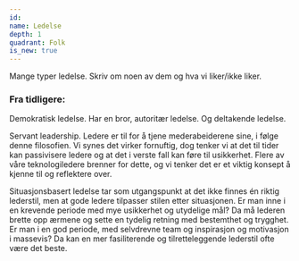 ```yaml
---
id:
name: Ledelse
depth: 1
quadrant: Folk
is_new: true
---
```


Mange typer ledelse. Skriv om noen av dem og hva vi liker/ikke liker.

### Fra tidligere:

Demokratisk ledelse. Har en bror, autoritær ledelse. Og deltakende ledelse.

Servant leadership. Ledere er til for å tjene mederabeiderene sine, i følge denne filosofien.
Vi synes det virker fornuftig, dog tenker vi at det til tider kan passivisere ledere og at det i verste fall kan føre til usikkerhet.
Flere av våre teknologiledere brenner for dette, og vi tenker det er et viktig konsept å kjenne til og reflektere over.

Situasjonsbasert ledelse tar som utgangspunkt at det ikke finnes én riktig lederstil, men at gode ledere tilpasser stilen etter situasjonen.
Er man inne i en krevende periode med mye usikkerhet og utydelige mål?
Da må lederen brette opp ærmene og sette en tydelig retning med bestemthet og trygghet.
Er man i en god periode, med selvdrevne team og inspirasjon og motivasjon i massevis?
Da kan en mer fasiliterende og tilretteleggende lederstil ofte være det beste.

